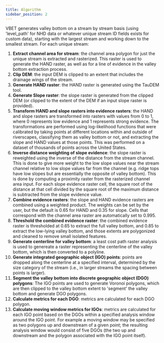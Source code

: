 ```yaml
---
title: Algorithm
sidebar_position: 2
---
```


VBET generates valley bottom on a stream by stream basis (using 'level_path' for NHD data or whatever unique stream ID fields exists for custom data), starting with the largest stream and working down to the smallest stream. For each unique stream:

1. **Extract channel area for stream**: the channel area polygon for just the unique stream is extracted and rasterized. This raster is used to generate the HAND raster, as well as for a line of evidence in the valley bottom extraction process.
2. **Clip DEM**: the input DEM is clipped to an extent that includes the drainage wings of the stream.
3. **Generate HAND raster**: the HAND raster is generated using the TauDEM tool.
4. **Generate Slope raster**: the slope raster is generated from the clipped DEM (or clipped to the extent of the DEM if an input slope raster is provided).
5. **Transform HAND and slope rasters into evidence rasters**: the HAND and slope rasters are transformed into rasters with values from 0 to 1, where 0 represents low evidence and 1 represents strong evidence. The transformations are performed using log-likelihood functions that were calibrated by taking points at different locations within and outside of riverscapes, classifying them as valley bottom or not, and extracting the slope and HAND values at those points. This was performed on a dataset of thousands of points across the United States.
6. **Inverse distance weighting of slope evidence**: the slope raster is reweighted using the inverse of the distance from the stream channel. This is done to give more weight to the low slope values near the stream channel relative to low slope values far from the channel (e.g. ridge tops have low slopes but are essentially the opposite of valley bottom).  This is done by computing a proximity raster from the rasterized channel area input. For each slope evidence raster cell, the square root of the distance at that cell divided by the square root of the maximum distance is subtracted from the slope evidence value. 
7. **Combine evidence rasters**: the slope and HAND evidence rasters are combined using a weighted product. The weights can be set by the user, but the default is 0.65 for HAND and 0.35 for slope. Cells that correspond with the channel area raster are automatically set to 0.995. 
8. **Threshold the combined evidence raster**: the combined evidence raster is thresholded at 0.65 to extract the full valley bottom, and 0.85 to extract the low-lying valley bottom, and those extents are polygonized and cleaned to remove small isolated features.
9. **Generate centerline for valley bottom**: a least cost path raster analysis is used to genereate a raster representing the centerline of the valley bottom, which is then converted to a polyline.  
10. **Generate integrated geographic object (IGO) points**: points are dropped along the centerline at a specified interval, determined by the size category of the stream (i.e., in larger streams the spacing between points is larger).
11. **Segment the valley bottom into discrete geographic object (DGO) polygons**: The IGO points are used to generate Voronoi polygons, which are then clipped to the valley bottom extent to 'segment' the valley bottom and generate DGO polygons.
12. **Calculate metrics for each DGO**: metrics are calculated for each DGO polygon.
13. **Calculate moving window metrics for IGOs**: metrics are calculated for each IGO point based on the DGOs within a specified analysis window around the IGO point. For example a moving window may be specified as two polygons up and downstream of a given point; the resulting analysis window would consist of five DGOs (the two up and downstream and the polygon associated with the IGO point itself).